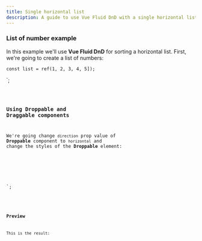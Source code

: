 ```yaml
---
title: Single horizontal list
description: A guide to use Vue Fluid DnD with a single horizontal list.
---
```



### List of number example

In this example we'll use **Vue Fluid DnD** for sorting a horizontal list.
First, we're going to create a list of numbers:

    const list = ref(1, 2, 3, 4, 5]);
</script>`;

<Code code={listOfNumbers} lang="vue" />

### Using Droppable and Draggable components

We're going change `direction` prop value of **Droppable** component to `horizontal` and change the styles of the **Droppable** element:


<template>
  <Droppable droppable-id="1" direction="horizontal" :items="list">
    <div class="number-list">
      <Draggable
        v-for="(element, index) in list"
        v-slot="{ setRef }"
        :draggable-id="element.toString()"
        :index="index"
      >
        <div class="number" :ref="setRef">{{ element }}</div>
      </Draggable>
    </div>
  </Droppable>
</template>

<style>
/* ... */
.number-list {
  display: flex;
  flex-direction: row;
}
</style>

`;

<Code code={listOfNumberInsideDnD} lang="vue" mark={highlightsDnD} />

### Preview

This is the result:

<div class="p-8 bg-[var(--sl-color-gray-6)]">
  <SingleHorizontalList client:load />
</div>
